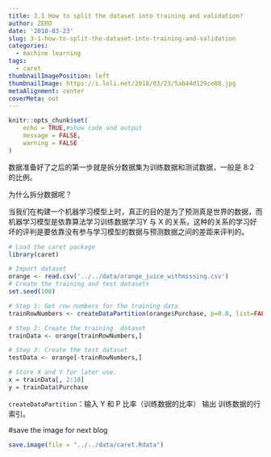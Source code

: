 ```yaml
---
title: 3.1 How to split the dataset into training and validation?
author: ZERO
date: '2018-03-23'
slug: 3-1-how-to-split-the-dataset-into-training-and-validation
categories:
  - machine learning
tags:
  - caret
thumbnailImagePosition: left
thumbnailImage: https://i.loli.net/2018/03/23/5ab44d129ce08.jpg
metaAlignment: center
coverMeta: out
---
```

```r
knitr::opts_chunk$set(
	echo = TRUE,#show code and output
	message = FALSE,
	warning = FALSE
)
```

数据准备好了之后的第一步就是拆分数据集为训练数据和测试数据，一般是 8:2 的比例。

为什么拆分数据呢？

当我们在构建一个机器学习模型上时，真正的目的是为了预测真是世界的数据，而机器学习模型是依靠算法学习训练数据学习Y 与 X 的关系，这种的关系的学习好坏的评判是要依靠没有参与学习模型的数据与预测数据之间的差距来评判的。

```r
# Load the caret package
library(caret)

# Import dataset
orange <- read.csv('../../data/orange_juice_withmissing.csv')
# Create the training and test datasets
set.seed(100)

# Step 1: Get row numbers for the training data
trainRowNumbers <- createDataPartition(orange$Purchase, p=0.8, list=FALSE)

# Step 2: Create the training  dataset
trainData <- orange[trainRowNumbers,]

# Step 3: Create the test dataset
testData <- orange[-trainRowNumbers,]

# Store X and Y for later use.
x = trainData[, 2:18]
y = trainData$Purchase
```

`createDataPartition`：输入 Y 和 P 比率（训练数据的比率）
                       输出 训练数据的行索引。


#save the image for next blog
```r
save.image(file = "../../data/caret.Rdata")
```

